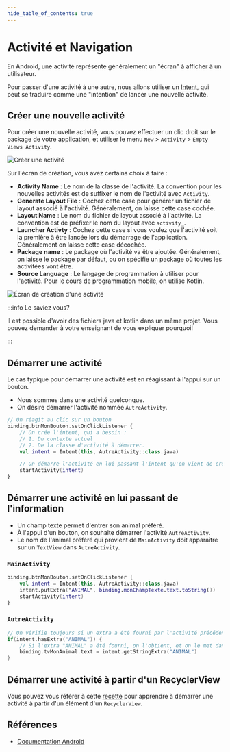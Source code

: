 ```yaml
---
hide_table_of_contents: true
---
```


# Activité et Navigation

En Android, une activité représente généralement un "écran" à afficher à un utilisateur.

Pour passer d'une activité à une autre, nous allons utiliser un [Intent](https://developer.android.com/reference/android/content/Intent),
qui peut se traduire comme une "intention" de lancer une nouvelle activité.

## Créer une nouvelle activité

<Row>

<Column>

Pour créer une nouvelle activité, vous pouvez effectuer un clic droit sur le package de votre application, et utiliser le menu `New` > `Activity` > `Empty Views Activity`.

</Column>

<Column>

![Créer une activité](./_activite-navigation/creer_activite.png)

</Column>

</Row>


<Row>

<Column>

Sur l'écran de création, vous avez certains choix à faire :

- **Activity Name** : Le nom de la classe de l'activité. La convention pour les nouvelles activités est de suffixer le nom de l'activité avec `Activity`.
- **Generate Layout File** : Cochez cette case pour générer un fichier de layout associé à l'activité. Généralement, on laisse cette case cochée.
- **Layout Name** : Le nom du fichier de layout associé à l'activité. La convention est de préfixer le nom du layout avec `activity_`.
- **Launcher Activty** : Cochez cette case si vous voulez que l'activité soit la première à être lancée lors du démarrage de l'application. Généralement on laisse cette case décochée.
- **Package name** : Le package où l'activité va être ajoutée. Généralement, on laisse le package par défaut, ou on spécifie un package où toutes les activitées vont être.
- **Source Language** : Le langage de programmation à utiliser pour l'activité. Pour le cours de programmation mobile, on utilise Kotlin.

</Column>

<Column>

![Écran de création d'une activité](./_activite-navigation/creer_activite_2.png)

</Column>

</Row>

:::info Le saviez vous?

Il est possible d'avoir des fichiers java et kotlin dans un même projet. Vous pouvez demander à votre enseignant de vous expliquer pourquoi!

:::

## Démarrer une activité

Le cas typique pour démarrer une activité est en réagissant à l'appui sur un bouton.

- Nous sommes dans une activité quelconque.
- On désire démarrer l'activité nommée `AutreActivity`.

```kotlin
// On réagit au clic sur un bouton
binding.btnMonBouton.setOnClickListener {
    // On crée l'intent, qui a besoin :
    // 1. Du contexte actuel
    // 2. De la classe d'activité à démarrer. 
    val intent = Intent(this, AutreActivity::class.java)

    // On démarre l'activité en lui passant l'intent qu'on vient de créer.
    startActivity(intent)
}
```

## Démarrer une activité en lui passant de l'information

- Un champ texte permet d'entrer son animal préféré.
- À l'appui d'un bouton, on souhaite démarrer l'activité `AutreActivity`.
- Le nom de l'animal préféré qui provient de `MainActivity` doit apparaître sur un `TextView` dans `AutreActivity`.

### `MainActivity`

```kotlin
binding.btnMonBouton.setOnClickListener {
    val intent = Intent(this, AutreActivity::class.java)
    intent.putExtra("ANIMAL", binding.monChampTexte.text.toString())
    startActivity(intent)
}
```

### `AutreActivity`

```kotlin
// On vérifie toujours si un extra a été fourni par l'activité précédente. 
if(intent.hasExtra("ANIMAL")) {
    // Si l'extra "ANIMAL" a été fourni, on l'obtient, et on le met dans le TextView tvMonAnimal.
    binding.tvMonAnimal.text = intent.getStringExtra("ANIMAL")
}
```

## Démarrer une activité à partir d'un RecyclerView

Vous pouvez vous référer à cette [recette](recycler-view-03-activite.mdx) pour apprendre à démarrer une activité à partir d'un élément d'un `RecyclerView`.

## Références

- [Documentation Android](https://developer.android.com/reference/android/content/Intent)